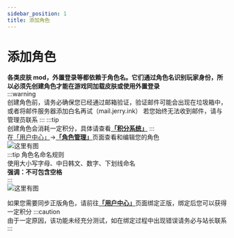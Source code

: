```yaml
---
sidebar_position: 1
title: 添加角色
---
```


# 添加角色  
**各类皮肤 mod，外置登录等都依赖于角色名。它们通过角色名识别玩家身份，所以必须先创建角色才能在游戏同加载皮肤或使用外置登录**  
:::warning  
创建角色前，请务必确保您已经通过邮箱验证，验证邮件可能会出现在垃圾箱中，或者将邮件服务器添加白名再试（mail.jerry.ink）
若您始终无法收到邮件，请与管理员联系
:::
:::tip  
创建角色会消耗一定积分，具体请查看[**「积分系统」**](../intergrating-system)
:::  
在[「用户中心」](https://skin.mc.jerry.ink/user)->[**「角色管理」**](https://skin.mc.jerry.ink/user/player)页面查看和编辑您的角色  
![这里有图](img/20230120205827.png)  
:::tip 角色名命名规则  
使用大小写字母、中日韩文、数字、下划线命名  
**强调：不可包含空格**  
:::  
![这里有图](img/20230120210020.png)  

如果您需要同步正版角色，请前往[**「用户中心」**](https://skin.mc.jerry.ink/user)页面绑定正版，绑定后您可以获得一定积分
:::caution  
由于一定原因，该功能未经充分测试，如在绑定过程中出现错误请务必与站长联系
:::  
